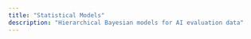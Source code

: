 ```yaml
---
title: "Statistical Models"
description: "Hierarchical Bayesian models for AI evaluation data"
---
```

